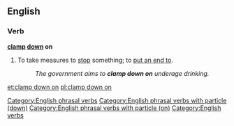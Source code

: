 ==English==

===Verb===
'''[[clamp]] [[down]] on''' {{transitive}}

# {{context|idiomatic}} To take measures to [[stop]] something; to [[put an end to]].
#: '' The government aims to '''clamp down on''' underage drinking.''

[[Category:English phrasal verbs]]
[[Category:English phrasal verbs with particle (down)]]
[[Category:English phrasal verbs with particle (on)]]
[[Category:English verbs]]

[[et:clamp down on]]
[[pl:clamp down on]]